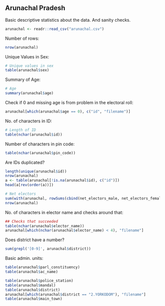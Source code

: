 ## Arunachal Pradesh

Basic descriptive statistics about the data. And sanity checks.

```r
arunachal <- readr::read_csv("arunachal.csv")
```

Number of rows:

```r
nrow(arunachal)
```

Unique Values in Sex:

```r
# Unique values in sex
table(arunachal$sex)
```

Summary of Age:

```r
# Age
summary(arunachal$age)
```

Check if 0 and missing age is from problem in the electoral roll:

```r
arunachal[which(arunachal$age == 0), c("id", "filename")]
```

No. of characters in ID:
```r
# Length of ID
table(nchar(arunachal$id))
```

Number of characters in pin code:

```r
table(nchar(arunachal$pin_code))
```

Are IDs duplicated?

```r
length(unique(arunachal$id))
nrow(arunachal)
a <- table(arunachal[!is.na(arunachal$id), c("id")])
head(a[rev(order(a))])
```

```r
# Net electors
sum(with(arunachal, rowSums(cbind(net_electors_male, net_electors_female), na.rm = T) == net_electors_total), na.rm = T)
nrow(arunachal)
```

No. of characters in elector name and checks around that:
```r
## Checks that succeeded
table(nchar(arunachal$elector_name))
arunachal[which(nchar(arunachal$elector_name) < 4), "filename"]
```

Does district have a number?
```r
sum(grepl('[0-9]', arunachal$district))
```

Basic admin. units:
```r
table(arunachal$parl_constituency)
table(arunachal$ac_name)

table(arunachal$police_station)
table(arunachal$mandal)
table(arunachal$district)
arunachal[which(arunachal$district == "2.YORKODOM"), "filename"]
table(arunachal$main_town)
```

